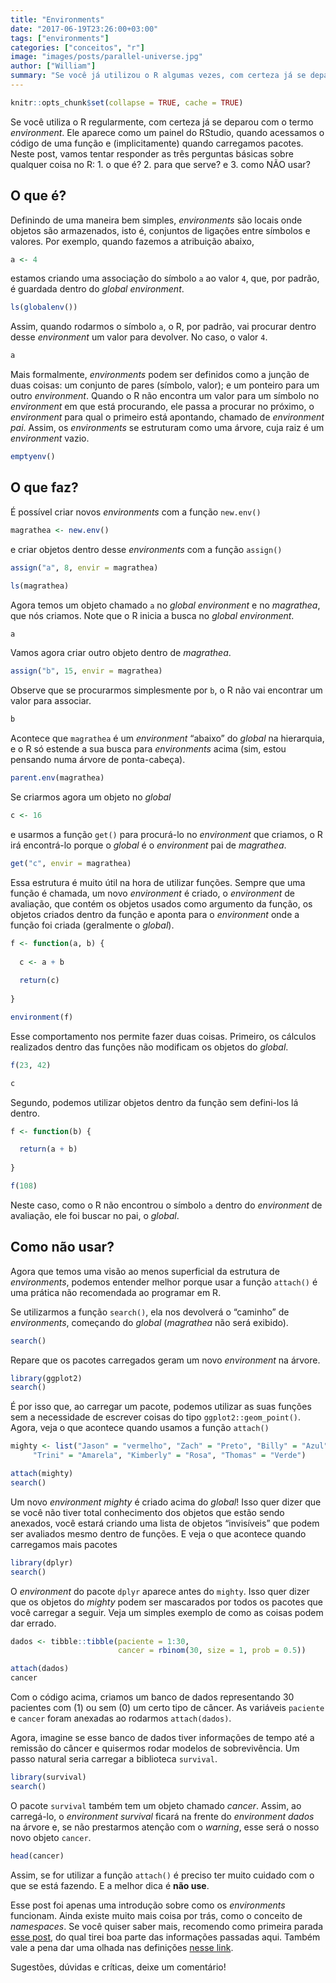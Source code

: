 ```yaml
---
title: "Environments"
date: "2017-06-19T23:26:00+03:00"
tags: ["environments"]
categories: ["conceitos", "r"]
image: "images/posts/parallel-universe.jpg"
author: ["William"]
summary: "Se você já utilizou o R algumas vezes, com certeza já se deparou com o termo environment. Neste post, vamos tentar responder as três perguntas básicas para entendermos alguma coisa no R: 1. o que é? 2. para que serve? e 3. como NÃO usar?"
---
```


```r
knitr::opts_chunk$set(collapse = TRUE, cache = TRUE)
```


Se você utiliza o R regularmente, com certeza já se deparou com o termo *environment*. Ele aparece como um painel do RStudio, quando acessamos o código de uma função e (implicitamente) quando carregamos pacotes. Neste post, vamos tentar responder as três perguntas básicas sobre qualquer coisa no R: 1. o que é? 2. para que serve? e 3. como NÃO usar?

## O que é?

Definindo de uma maneira bem simples, *environments* são locais onde objetos são armazenados, isto é, conjuntos de ligações entre símbolos e valores. Por exemplo, quando fazemos a atribuição abaixo,

```r
a <- 4
```

estamos criando uma associação do símbolo `a` ao valor `4`, que, por padrão, é guardada dentro do *global environment*.

```r
ls(globalenv())
```

Assim, quando rodarmos o símbolo `a`, o R, por padrão, vai procurar dentro desse *environment* um valor para devolver. No caso, o valor `4`.

```r
a
```

Mais formalmente, *environments* podem ser definidos como a junção de duas coisas: um conjunto de pares (símbolo, valor); e um ponteiro para um outro *environment*. Quando o R não encontra um valor para um símbolo no *environment* em que está procurando, ele passa a procurar no próximo, o *environment* para qual o primeiro está apontando, chamado de *environment pai*. Assim, os *environments* se estruturam como uma árvore, cuja raiz é um *environment* vazio.

```r
emptyenv()
```

## O que faz?

É possível criar novos *environments* com a função `new.env()`

```r
magrathea <- new.env()
```

e criar objetos dentro desse *environments* com a função `assign()`

```r
assign("a", 8, envir = magrathea)
```

```r
ls(magrathea)
```

Agora temos um objeto chamado `a` no *global environment* e no *magrathea*, que nós criamos. Note que o R inicia a busca no *global environment*.

```r
a
```

Vamos agora criar outro objeto dentro de *magrathea*.

```r
assign("b", 15, envir = magrathea)
```

Observe que se procurarmos simplesmente por `b`, o R não vai encontrar um valor para associar.

```r
b
```

Acontece que `magrathea` é um *environment* "abaixo" do *global* na hierarquia, e o R só estende a sua busca para *environments* acima (sim, estou pensando numa árvore de ponta-cabeça).

```r
parent.env(magrathea)
```

Se criarmos agora um objeto no *global*

```r
c <- 16
```

e usarmos a função `get()` para procurá-lo no *environment* que criamos, o R irá encontrá-lo porque o *global* é o *environment* pai de *magrathea*.

```r
get("c", envir = magrathea)
```

Essa estrutura é muito útil na hora de utilizar funções. Sempre que uma função é chamada, um novo *environment* é criado, o *environment* de avaliação, que contém os objetos usados como argumento da função, os objetos criados dentro da função e aponta para o *environment* onde a função foi criada (geralmente o *global*).

```r
f <- function(a, b) {
  
  c <- a + b
  
  return(c)
  
}

environment(f)
```

Esse comportamento nos permite fazer duas coisas. Primeiro, os cálculos realizados dentro das funções não modificam os objetos do *global*.

```r
f(23, 42)

c
```

Segundo, podemos utilizar objetos dentro da função sem defini-los lá dentro.

```r
f <- function(b) { 

  return(a + b)
    
}

f(108)
```

Neste caso, como o R não encontrou o símbolo `a` dentro do *environment* de avaliação, ele foi buscar no pai, o *global*.

## Como não usar?

Agora que temos uma visão ao menos superficial da estrutura de *environments*, podemos entender melhor porque usar a função `attach()` é uma prática não recomendada ao programar em R. 

Se utilizarmos a função `search()`, ela nos devolverá o "caminho" de *environments*, começando do *global* (*magrathea* não será exibido). 

```r
search()
```


Repare que os pacotes carregados geram um novo *environment* na árvore.

```r
library(ggplot2)
search()
```

É por isso que, ao carregar um pacote, podemos utilizar as suas funções sem a necessidade de escrever coisas do tipo `ggplot2::geom_point()`. Agora, veja o que acontece quando usamos a função `attach()`

```r
mighty <- list("Jason" = "vermelho", "Zach" = "Preto", "Billy" = "Azul", 
     "Trini" = "Amarela", "Kimberly" = "Rosa", "Thomas" = "Verde")

attach(mighty)
search()
```

Um novo *environment mighty* é criado acima do *global*! Isso quer dizer que se você não tiver total conhecimento dos objetos que estão sendo anexados, você estará criando uma lista de objetos "invisíveis" que podem ser avaliados mesmo dentro de funções. E veja o que acontece quando carregamos mais pacotes

```r
library(dplyr)
search()
```

O *environment* do pacote `dplyr` aparece antes do `mighty`. Isso quer dizer que os objetos do *mighty* podem ser mascarados por todos os pacotes que você carregar a seguir. Veja um simples exemplo de como as coisas podem dar errado.


```r
dados <- tibble::tibble(paciente = 1:30, 
                        cancer = rbinom(30, size = 1, prob = 0.5))

attach(dados)
cancer
```

Com o código acima, criamos um banco de dados representando 30 pacientes com (1) ou sem (0) um certo tipo de câncer. As variáveis `paciente` e `cancer` foram anexadas ao rodarmos `attach(dados)`.

Agora, imagine se esse banco de dados tiver informações de tempo até a remissão do câncer e quisermos rodar modelos de sobrevivência. Um passo natural seria carregar a biblioteca `survival`.

```r
library(survival)
search()
```

O pacote `survival` também tem um objeto chamado *cancer*. Assim, ao carregá-lo, o *environment survival* ficará na frente do *environment dados* na árvore e, se não prestarmos atenção com o *warning*, esse será o nosso novo objeto `cancer`.

```r
head(cancer)
```

Assim, se for utilizar a função `attach()` é preciso ter muito cuidado com o que se está fazendo. E a melhor dica é **não use**.

Esse post foi apenas uma introdução sobre como os *environments* funcionam. Ainda existe muito mais coisa por trás, como o conceito de *namespaces*. Se você quiser saber mais, recomendo como primeira parada [esse post](https://www.r-bloggers.com/environments-in-r/), do qual tirei boa parte das informações passadas aqui. Também vale a pena dar uma olhada nas definições [nesse link](https://cran.r-project.org/doc/manuals/R-lang.html#Environment-objects).

Sugestões, dúvidas e críticas, deixe um comentário!
